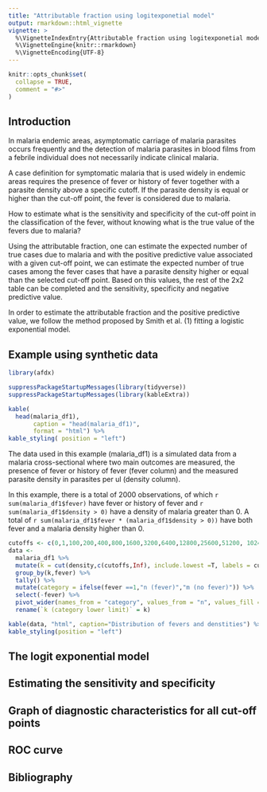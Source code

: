 ```yaml
---
title: "Attributable fraction using logitexponetial model"
output: rmarkdown::html_vignette
vignette: >
  %\VignetteIndexEntry{Attributable fraction using logitexponetial model}
  %\VignetteEngine{knitr::rmarkdown}
  %\VignetteEncoding{UTF-8}
---
```


```r
knitr::opts_chunk$set(
  collapse = TRUE,
  comment = "#>"
)
```


## Introduction

In malaria endemic areas, asymptomatic carriage of malaria parasites occurs
frequently and the detection of malaria parasites in blood films from a febrile 
individual does not necessarily indicate clinical malaria. 

A case definition for symptomatic malaria that is used widely in endemic areas 
requires the presence of fever or history of fever together with a parasite density above a 
specific cutoff. If the parasite density is equal or higher than the cut-off point, 
the fever is considered due to malaria.

How to estimate what is the sensitivity and specificity of the cut-off point in
the classification of the fever, without knowing what is the true value of the fevers due to 
malaria?

Using the attributable fraction, one can estimate the expected
number of true cases due to malaria and with the positive predictive value associated
with a given cut-off point, we can estimate the expected number of true cases among
the fever cases that have a parasite density higher or equal than the selected cut-off
point. Based on this values, the rest of the 2x2 table can be completed and the
sensitivity, specificity and negative predictive value.

In order to estimate the attributable fraction and the positive predictive value,
we follow the method proposed by Smith et al. (1) fitting a logistic exponential model.


## Example using synthetic data
```r
library(afdx)
```


```r
suppressPackageStartupMessages(library(tidyverse))
suppressPackageStartupMessages(library(kableExtra))

kable(
  head(malaria_df1),
       caption = "head(malaria_df1)", 
       format = "html") %>%
kable_styling( position = "left")
```

The data used in this example (malaria_df1) is a simulated data from a malaria cross-sectional 
where two main outcomes are measured, the presence of fever or history of fever
(fever column) and the measured parasite density in parasites per ul (density column).


In this example, there is a total of 2000 observations, of which `r sum(malaria_df1$fever)`
have fever or history of fever and `r sum(malaria_df1$density > 0)` have a 
density of malaria greater than 0. A total of  `r sum(malaria_df1$fever * (malaria_df1$density > 0))`
have both fever and a malaria density higher than 0.

```r

cutoffs <- c(0,1,100,200,400,800,1600,3200,6400,12800,25600,51200, 102400, 204800)
data <- 
  malaria_df1 %>%
  mutate(k = cut(density,c(cutoffs,Inf), include.lowest =T, labels = cutoffs)) %>%
  group_by(k,fever) %>%
  tally() %>%
  mutate(category = ifelse(fever ==1,"n (fever)","m (no fever)")) %>%
  select(-fever) %>%
  pivot_wider(names_from = "category", values_from = "n", values_fill = list(n = 0)) %>%
  rename(`k (category lower limit)` = k)

kable(data, "html", caption="Distribution of fevers and denstities") %>%
kable_styling(position = "left")  
```



## The logit exponential model

## Estimating the sensitivity and specificity

## Graph of diagnostic characteristics for all cut-off points

## ROC curve

## Bibliography